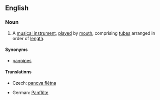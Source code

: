 ==English==
{{wikipedia}}
===Noun===
{{en-noun|sg=[[pan]] [[flute]]}}
#A [[musical instrument]], [[play]]ed by [[mouth]], comprising [[tube]]s arranged in order of [[length]].
====Synonyms====
*[[panpipes]]

====Translations====
{{trans-top|musical instrument}}
* Czech: [[panova flétna]] {{f}}
{{trans-mid}}
* German: [[Panflöte]] {{f}}
{{trans-bottom}}
